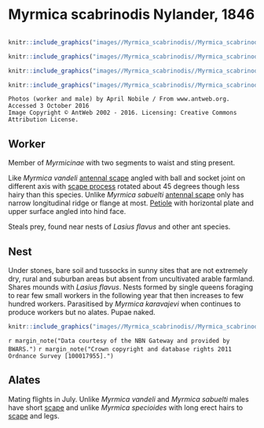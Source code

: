 # **Myrmica scabrinodis** Nylander, 1846

```marginfigure
```

```r
knitr::include_graphics("images//Myrmica_scabrinodis//Myrmica_scabrinodis_head.jpg")
```

```r
knitr::include_graphics("images//Myrmica_scabrinodis//Myrmica_scabrinodis_male_head.jpg")
```

```r
knitr::include_graphics("images//Myrmica_scabrinodis//Myrmica_scabrinodis_male_side.jpg")
```

```r
knitr::include_graphics("images//Myrmica_scabrinodis//Myrmica_scabrinodis_side.jpg")
```

```block
Photos (worker and male) by April Nobile / From www.antweb.org. Accessed 3 October 2016
Image Copyright © AntWeb 2002 - 2016. Licensing: Creative Commons Attribution License.
```

## Worker
Member of *Myrmicinae* with two segments to waist and sting present.

Like *Myrmica vandeli* [antennal scape](#glossary) angled with ball and socket joint on different axis with [scape process ](#glossary) rotated about 45 degrees though less hairy than this species. Unlike *Myrmica sabuelti* [antennal scape](#glossary) only has narrow longitudinal ridge or flange at most. [Petiole](#glossary) with horizontal plate and upper surface angled into hind face.

Steals prey, found near nests of *Lasius flavus* and other ant species.

## Nest
Under stones, bare soil and tussocks in sunny sites that are not extremely dry, rural and suburban areas but absent from uncultivated arable farmland. Shares mounds with *Lasius flavus*. Nests formed by single queens foraging to rear few small workers in the following year that then increases to few hundred workers. Parasitised by *Myrmica karavajevi* when continues to produce workers but no alates. Pupae naked.

```r
knitr::include_graphics("images//Myrmica_scabrinodis//Myrmica_scabrinodis_map.png")
```
`r margin_note("Data courtesy of the NBN Gateway and provided by BWARS.")`
`r margin_note("Crown copyright and database rights 2011 Ordnance Survey [100017955].")`

## Alates
Mating flights in July. Unlike *Myrmica vandeli* and *Myrmica sabuelti* males have short [scape](#glossary) and unlike *Myrmica specioides* with long erect hairs to [scape](#glossary) and legs.

\pagebreak